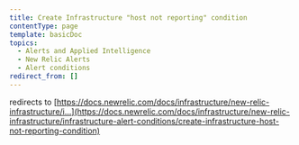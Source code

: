 ```yaml
---
title: Create Infrastructure "host not reporting" condition
contentType: page
template: basicDoc
topics:
  - Alerts and Applied Intelligence
  - New Relic Alerts
  - Alert conditions
redirect_from: []
---
```


redirects to [https://docs.newrelic.com/docs/infrastructure/new-relic-infrastructure/i...](https://docs.newrelic.com/docs/infrastructure/new-relic-infrastructure/infrastructure-alert-conditions/create-infrastructure-host-not-reporting-condition)
